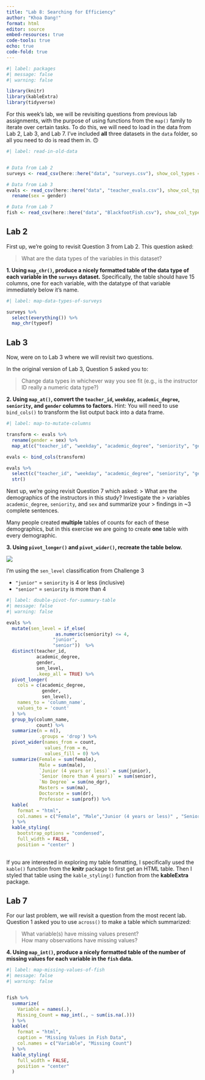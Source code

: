 ```yaml
---
title: "Lab 8: Searching for Efficiency"
author: "Khoa Dang!"
format: html
editor: source
embed-resources: true
code-tools: true
echo: true
code-fold: true
---
```


```r
#| label: packages
#| message: false
#| warning: false

library(knitr)
library(kableExtra)
library(tidyverse)
```

For this week's lab, we will be revisiting questions from previous lab
assignments, with the purpose of using functions from the `map()` family to 
iterate over certain tasks. To do this, we will need to load in the data from 
Lab 2, Lab 3, and Lab 7. I've included **all** three datasets in the `data`
folder, so all you need to do is read them in. 🙃 

```r
#| label: read-in-old-data


# Data from Lab 2
surveys <- read_csv(here::here("data", "surveys.csv"), show_col_types = FALSE)

# Data from Lab 3
evals <- read_csv(here::here("data", "teacher_evals.csv"), show_col_types = FALSE) |> 
  rename(sex = gender)

# Data from Lab 7
fish <- read_csv(here::here("data", "BlackfootFish.csv"), show_col_types = FALSE)
```

## Lab 2

First up, we're going to revisit Question 3 from Lab 2. This question asked:

> What are the data types of the variables in this dataset?

**1. Using `map_chr()`, produce a nicely formatted table of the data type of each variable in the `surveys` dataset.** Specifically, the table should have 15 columns, one for
each variable, with the datatype of that variable immediately below it's name. 

```r
#| label: map-data-types-of-surveys

surveys %>%
  select(everything()) %>%
  map_chr(typeof)
```

## Lab 3

Now, were on to Lab 3 where we will revisit two questions. 

In the original version of Lab 3, Question 5 asked you to:

> Change data types in whichever way you see fit (e.g., is the instructor ID
> really a numeric data type?)

**2. Using `map_at()`, convert the `teacher_id`, `weekday`, `academic_degree`, `seniority`, and `gender` columns to factors.** Hint: You will need to use `bind_cols()` to transform the 
list output back into a data frame. 

```r
#| label: map-to-mutate-columns

transform <- evals %>%
  rename(gender = sex) %>%
  map_at(c("teacher_id", "weekday", "academic_degree", "seniority", "gender"), as.factor) 

evals <- bind_cols(transform) 

evals %>% 
  select(c("teacher_id", "weekday", "academic_degree", "seniority", "gender")) %>%
  str()

```

Next up, we're going revisit Question 7 which asked:
> What are the demographics of the instructors in this study? Investigate the
> variables `academic_degree`, `seniority`, and `sex` and summarize your
> findings in ~3 complete sentences.

Many people created **multiple** tables of counts for each of these
demographics, but in this exercise we are going to create **one** table with 
every demographic.

**3. Using `pivot_longer()` and `pivot_wider()`, recreate the table below.** 

![](images/lab-8-table-to-recreate.png)

::: {.callout-tip}
I'm using the `sen_level` classification from Challenge 3

- `"junior"` = `seniority` is 4 or less (inclusive)
- `"senior"` = `seniority` is more than 4 
:::

```r
#| label: double-pivot-for-summary-table
#| message: false
#| warning: false

evals %>%
  mutate(sen_level = if_else(
                  as.numeric(seniority) <= 4, 
                 "junior", 
                 "senior"))  %>%
  distinct(teacher_id, 
           academic_degree, 
           gender, 
           sen_level, 
           .keep_all = TRUE) %>%
  pivot_longer(
    cols = c(academic_degree, 
             gender, 
             sen_level),
    names_to = 'column_name',
    values_to = 'count'
  ) %>%
  group_by(column_name, 
           count) %>%
  summarize(n = n(), 
            .groups = 'drop') %>%
  pivot_wider(names_from = count, 
              values_from = n,
              values_fill = 0) %>%
  summarize(Female = sum(female),
            Male = sum(male),
            `Junior (4 years or less)` = sum(junior),
            `Senior (more than 4 years)` = sum(senior),
            `No Degree` = sum(no_dgr),
            Masters = sum(ma),
            Doctorate = sum(dr),
            Professor = sum(prof)) %>%
  kable(
    format = "html",
    col.names = c("Female", "Male","Junior (4 years or less)" , "Senior (more than 4 years)", 'No Degree', 'Masters', "Doctorate", "Professor") 
  ) %>%
  kable_styling(
    bootstrap_options = "condensed",
    full_width = FALSE, 
    position = "center" ) 
  

```

::: {.callout-tip}
If you are interested in exploring my table fomatting, I specifically used the 
`kable()` function from the **knitr** package to first get an HTML table. Then
I styled that table using the `kable_styling()` function from the **kableExtra**
package. 
:::

## Lab 7

For our last problem, we will revisit a question from the most recent lab. 
Question 1 asked you to use `across()` to make a table which summarized: 

> What variable(s) have missing values present?  
> How many observations have missing values?

**4. Using `map_int()`, produce a nicely formatted table of the number of missing values for each variable in the `fish` data.** 

```r
#| label: map-missing-values-of-fish
#| message: false
#| warning: false


fish %>%
  summarize(
    Variable = names(.), 
    Missing_Count = map_int(., ~ sum(is.na(.)))  
  ) %>%
  kable(
    format = "html",                  
    caption = "Missing Values in Fish Data", 
    col.names = c("Variable", "Missing Count") 
  ) %>%
  kable_styling(
    full_width = FALSE,  
    position = "center"  
  ) 

  

```
